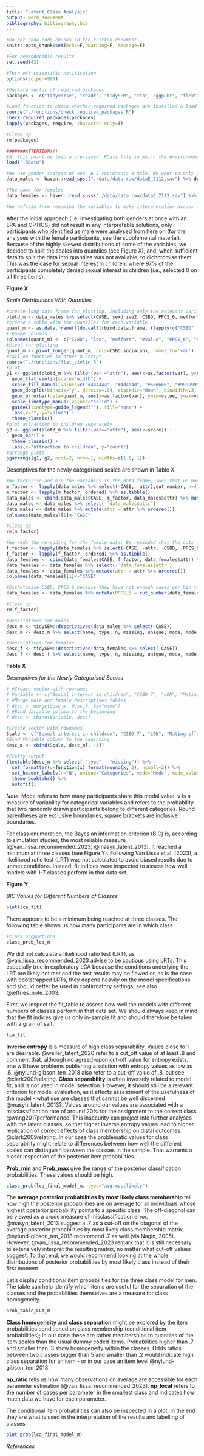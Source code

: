 ```yaml
---
title: "Latent Class Analysis"
output: word_document
bibliography: bibliography.bib
---
```


```r
#Do not show code chunks in the knitted document
knitr::opts_chunk$set(echo=F, warning=F, message=F)

#For reproducible results
set.seed(42)

#Turn off scientific notification
options(scipen=999)

#Declare vector of required packages
packages <- c("tidyverse", "readr", "tidySEM", "rio", "ggpubr", "flextable")

#Load function to check whether required packages are installed & load required packages
source("./functions/check_required_packages.R")
check_required_packages(packages)
lapply(packages, require, character.only=T)

#Clean up
rm(packages)

#######ATTENTION!!!
#At this point we load a pre-saved .RData file in which the environment is saved. That makes the code less reproducible, but removing the eval=F specifications in all code blocks will make that possible 
load(".RData")
```
<!--We begin by loading the required data set ("dataE_2112.sav") into R. The selected variables are: gender, CASE, sexdrive2, CSBD, PPCS_6, meffort, socialanx, lon, mvalue, attr

The performed analyses are exploratory.-->
```r
#We use gender instead of sex. A 2 represents a male. We want to only grab males. 
data_males <- haven::read_spss("./data/data raw/dataE_2112.sav") %>% dplyr::select(gender, CASE, sexdrive2, CSBD, PPCS_6, meffort, socialanx, lon, mvalue, attr) %>% filter(gender == 2) %>% dplyr::select(-gender)

#The same for females
data_females <- haven::read_spss("./data/data raw/dataE_2112.sav") %>% dplyr::select(gender, CASE, sexdrive2, CSBD, PPCS_6, meffort, socialanx, lon, mvalue, attr) %>% filter(gender == 1) %>% dplyr::select(-gender)

#We refrain from renaming the variables to make interpretation across analyses easier. 
```

After the initial approach (i.e. investigating both genders at once with an LPA and OPTICS) did not result in any interpretable solutions, only participants who identified as male were analysed from here on (for the analyses with the female participants, see the supplemental material). Because of the highly skewed distributions of some of the variables, we decided to split the scales into quantiles (see Figure X), and, when sufficient data to split the data into quantiles was not available, to dichotomise them. This was the case for sexual interest in children, where 97% of the participants completely denied sexual interest in children (i.e., selected 0 on all three items).

__Figure X__

*Scale Distributions With Quantiles*
```r
#create long data frame for plotting, including only the relevant variables
plotd_m <- data_males %>% select(CASE, sexdrive2, CSBD, PPCS_6, meffort, socialanx, lon, mvalue, attr) %>% pivot_longer(cols=sexdrive2:attr, names_to="var", values_to="score")
#create a table with the quantiles for each variable
quant_m <- as.data.frame(t(do.call(rbind.data.frame, (lapply(c("CSBD", "lon", "meffort", "mvalue", "PPCS_6", "sexdrive2", "socialanx"), function(x){parse_number(gsub(",.*$", "", levels(cut_number(as.data.frame(data_males)[, x], 4))))})))))
#rename columns
colnames(quant_m) <- c("CSBD", "lon", "meffort", "mvalue", "PPCS_6", "sexdrive2", "socialanx")
#pivot for plotting
quant_m <- pivot_longer(quant_m, cols=CSBD:socialanx, names_to='var')
#call on function in other R script
source("./functions/flat_violin.R")
#plot
g1 <- ggplot(plotd_m %>% filter(var!="attr"), aes(x=as.factor(var), y=score, fill=var)) +
  geom_flat_violin(scale="width") +
  scale_fill_manual(values=c("#444444", "#4d4d4d", "#666666", "#999999", "#b3b3b3", "#bfbfbf", "#cccccc")) +
  geom_dotplot(binaxis="y", dotsize=.04, stackdir="down", binwidth=.3, position=position_nudge(-.025)) +
  geom_errorbar(data=quant_m, aes(x=as.factor(var), ymin=value, ymax=value, linetype="quantiles"), inherit.aes=F, linewidth=.5, width=.3, position=position_nudge(x=.15)) +
  scale_linetype_manual(values="solid") +
  guides(linetype=guide_legend(""), fill="none") +
  labs(x="", y="value") +
  theme_classic()
#plot attraction to children separately
g2 <- ggplot(plotd_m %>% filter(var=="attr"), aes(x=score)) +
  geom_bar() +
  theme_classic() +
  labs(x="attraction to children", y="count")
#arrange plots
ggarrange(g1, g2, ncol=2, nrow=1, widths=c(1.6, 1))
```

<!--
__Figure Y__

*Scale Distributions With Quantiles for Female Participants*
```r
#create long data frame for plotting, including only the relevant variables
plotd_f <- data_females %>% select(CASE, sexdrive2, CSBD, PPCS_6, meffort, socialanx, lon, mvalue, attr) %>% pivot_longer(cols=sexdrive2:attr, names_to="var", values_to="score")
#create a table with the quantiles for each variable (except CSBD & PPCS_6)
quant_f <- as.data.frame(t(do.call(rbind.data.frame, (lapply(c("lon", "meffort", "mvalue", "sexdrive2", "socialanx"), function(x){parse_number(gsub(",.*$", "", levels(cut_number(as.data.frame(data_females)[, x], 4))))})))))
#rename columns
colnames(quant_f) <- c("lon", "meffort", "mvalue", "sexdrive2", "socialanx")
#pivot for plotting
quant_f <- pivot_longer(quant_f, cols=lon:socialanx, names_to='var')
#add CSBD & PPCS_6 manually because they can only be dichotomised
quant_f <- rbind(quant_f, pivot_longer(as.data.frame(t(do.call(rbind.data.frame, (lapply(c("CSBD", "PPCS_6"), function(x){parse_number(gsub(",.*$", "", levels(cut_number(as.data.frame(data_females)[, x], 2))))}))))), cols=V1:V2, names_to='var'))
#rename variables
quant_f$var[quant_f$var=="V1"] <- "CSBD"
quant_f$var[quant_f$var=="V2"] <- "PPCS_6"
#call on function in other R script
source("./functions/flat_violin.R")
#plot
g3 <- ggplot(plotd_f %>% filter(var!="attr"), aes(x=as.factor(var), y=score, fill=var)) +
  geom_flat_violin(scale="width") +
  scale_fill_manual(values=c("#444444", "#4d4d4d", "#666666", "#999999", "#b3b3b3", "#bfbfbf", "#cccccc")) +
  geom_dotplot(binaxis="y", dotsize=.04, stackdir="down", binwidth=.3, position=position_nudge(-.025)) +
  geom_errorbar(data=quant_f, aes(x=as.factor(var), ymin=value, ymax=value, linetype="quantiles"), inherit.aes=F, linewidth=.5, width=.3, position=position_nudge(x=.15)) +
  scale_linetype_manual(values="solid") +
  guides(linetype=guide_legend(""), fill="none") +
  labs(x="", y="value") +
  theme_classic()
#plot attraction to children separately
g4 <- ggplot(plotd_f %>% filter(var=="attr"), aes(x=score)) +
  geom_bar() +
  theme_classic() +
  labs(x="attraction to children", y="count")
#arrange plots
ggarrange(g3, g4, ncol=2, nrow=1, widths=c(1.6, 1))
#clean up
rm(g1)
rm(g2)
rm(g3)
rm(g4)
```
-->

Descriptives for the newly categorised scales are shown in Table X.
```r
#We factorise and bin the variables in the data frame, such that we hopefully get enough cases per bin to estimate parameters in the LCA. Attr is dichotomised, so that we have at least some participants in the cells. However, attr is so severely skewed that we get only around 50 participants who answer non-zero - that will likely produce problems with the LCA. 
m_factor <- lapply(data_males %>% select(-CASE, -attr),cut_number, n=4) %>% as.tibble()
m_factor <- lapply(m_factor, ordered) %>% as.tibble()
data_males <- cbind(data_males$CASE, m_factor, data_males$attr) %>% mutate(attr  = case_when(`data_males$attr` == 0 ~ "no attraction", `data_males$attr` > 0 ~ "some attraction"))
data_males <- data_males %>% select(-`data_males$attr`)
data_males <- data_males %>% mutate(attr = attr %>% ordered())
colnames(data_males)[1]<-"CASE"

#Clean up
rm(m_factor)

#We redo the re-coding for the female data. Be reminded that the cuts for the quantiles are likely different between males and females - keep that in mind while interpreting the LCAs!
f_factor <- lapply(data_females %>% select(-CASE, -attr, -CSBD, -PPCS_6),cut_number, n=4) %>% as.tibble()
f_factor <- lapply(f_factor, ordered) %>% as.tibble()
data_females <- cbind(data_females$CASE, f_factor, data_females$attr) %>% mutate(attr  = case_when(`data_females$attr` == 0 ~ "no attraction", `data_females$attr` > 0 ~ "some attraction"), CSBD = data_females$CSBD, PPCS_6 = data_females$PPCS_6)
data_females <- data_females %>% select(-`data_females$attr`)
data_females <- data_females %>% mutate(attr = attr %>% ordered())
colnames(data_females)[1]<-"CASE"

#Dichotomise CSBD, PPCS_6 because they have not enough cases per bin to cluster it in quantiles. The names of the factor levels show where the cut was set.
data_females <- data_females %>% mutate(PPCS_6 = cut_number(data_females$PPCS_6, n=2) %>% ordered(), CSBD = cut_number(data_females$CSBD, n=2) %>% ordered())

#Clean up
rm(f_factor)

#Descriptives for males
desc_m <- tidySEM::descriptives(data_males %>% select(-CASE))
desc_m <- desc_m %>% select(name, type, n, missing, unique, mode, mode_value, v)

#Descriptives for females
desc_f <- tidySEM::descriptives(data_females %>% select(-CASE))
desc_f <- desc_f %>% select(name, type, n, missing, unique, mode, mode_value, v)
```

__Table X__

*Descriptives for the Newly Categorised Scales*
```r
# #Create vector with rownames
# Variable <- c("Sexual interest in children", "CSBD-7", "LON", "Mating effort", "Low embodied capital", "PPCS-6", "Sex drive", "Social anxiety")
# #Merge male and female descriptives tables
# desc <- merge(desc_m, desc_f, by="name")
# #Bind Variable column to the beginning
# desc <- cbind(Variable, desc)

#Create vector with rownames
Scale <- c("Sexual interest in children", "CSBD-7", "LON", "Mating effort", "Low embodied capital", "PPCS-6", "Sex drive", "Social anxiety")
#Bind Variable column to the beginning
desc_m <- cbind(Scale, desc_m[, -1])

#Pretty output
flextable(desc_m %>% select(-"type", -"missing")) %>%
  set_formatter(v=function(x) format(round(x, 2), nsmall=2)) %>%
  set_header_labels(n="N", unique="Categories", mode="Mode", mode_value="Modal value", v="v") %>%
  theme_booktabs() %>%
  autofit()
```
*Note.* Mode refers to how many participants share this modal value. v is a measure of variability for categorical variables and refers to the probability that two randomly drawn participants belong to different categories. Round parentheses are exclusive boundaries, square brackets are inclusive boundaries.

<!--
First we show males:
```r
desc_m
```

There are no missings, which is nice. With most variables we can observe that the quantile binning worked well (according to the v-values), except for the attraction to children variable. Even dichotomised too few few people report anything other than that they are completely unattracted to children. 

Then females: 
```r
desc_f
```


# Performing LCA

We begin with the data set comprised of males.

The steps include:  
  1. Class enumeration  
  2. Model evaluation  
  3. Model interpretation

## Males
```r
#We start with constructing an LCA model for the people who reported a male gender identity. The consensus was to expect up to 7 clusters, because of the seven initial motivations and the original answering categories in the questionnaire. Very likely 7 clusters are way to many to reliably estimate parameters but we will see.

lca_models_m <- mx_lca(data=data_males %>% select(-CASE), classes=1:7)

#If non-convergence. Use mxTryHardOrdinal()

lca_fit <- table_fit(lca_models_m) %>% select(Name, LL, n, Parameters, BIC, Entropy, prob_min, prob_max, n_min, np_ratio, np_local)

#Entropy coefficient shows that the classes are not well separated. https://doi.org/10.1177/009579842093093 recommend a value of at least .8 and state that an LCA with an entropy coefficient lower than .6 will be hard to publish.

LR_lca_m <- lr_lmr(lca_models_m)

lca_final_model_m <- lca_models_m[[3]] #x is the class enumeration of choice

#Check results
table_LCA_m <- table_results(lca_final_model_m)

#conditional item probabilities
prob_table_LCA_m <- table_prob(lca_final_model_m)
prob_table_LCA_m <- reshape(prob_table_LCA_m, direction="wide", v.names="Probability", timevar="group", idvar = c("Variable", "Category"))

#class proportions
class_prob_lca_m <- class_prob(lca_final_model_m, "sum.posterior")
```
-->

For class enumeration, the Bayesian information criterion (BIC) is, according to simulation studies, the most reliable measure [@van_lissa_recommended_2023; @masyn_latent_2013]. It reached a minimum at three classes (see Figure Y). Following Van Lissa et al. (2023), a likelihood ratio test (LRT) was not calculated to avoid biased results due to unmet conditions. Instead, fit indices were inspected to assess how well models with 1-7 classes perform in that data set.

__Figure Y__

*BIC Values for Different Numbers of Classes*
```r
plot(lca_fit)
```

There appears to be a minimum being reached at three classes. The following table shows us how many participants are in which class
```r
#class proportions
class_prob_lca_m
```
<!-- We also tried to use Likelihood Ratio Tests for class enumeration, as they are often used together with fit indices such as the BIC, but encountered some problems. While the bootstrapped likelihood ratio test (which is sometimes recommended based on simulation studies) proved too computationally expensive for my home computer (with multiple days running time and no sign of the algorithm stopping), the Lo-Mendell-Rubin-LRT returned a warning and only NA values [@sinha_practitioners_2021; @van_lissa_recommended_2023]. The exact reason for this is still unclear. It might be that Vuong's distinguishability test, that is performed in the LMR-LRT procedure, came to the result that all models are actually indistinguishable [@merkle_testing_2016]. A solution with no clusters was also what was indicated by the OPTICS algorithm. We still need to verify the reason for the NA output. 
However, @van_lissa_recommended_2023 advise to be cautious using LRTs, especially in exploratory LCA, because the conditions underlying the LRT are likely not met and the test results may be flawed or, as is the case with BLRTs, they depend heavily on the model specifications and should better be used in confirmatory settings; see also @jeffries_note_2003. -->

We did not calculate a likelihood ratio test (LRT), as @van_lissa_recommended_2023 advise to be cautious using LRTs. This especially true in exploratory LCA because the conditions underlying the LRT are likely not met and the test results may be flawed or, as is the case with bootstrapped LRTs, they depend heavily on the model specifications and should better be used in confirmatory settings; see also @jeffries_note_2003.

First, we inspect the fit_table to assess how well the models with different numbers of classes perform in that data set. We should always keep in mind that the fit indices give us only in-sample fit and should therefore be taken with a grain of salt. 
```r
lca_fit
```

__Inverse entropy__ is a measure of high class separability. Values close to 1 are desirable. @weller_latent_2020 refer to a cut_off value of at least .8 and comment that, although no agreed-upon cut-off value for entropy exists, one will have problems publishing a solution with entropy values as low as .6. @nylund-gibson_ten_2018 also refer to a cut-off value of .8, but see @clark2009relating. __Class separability__ is often inversely related to model fit, and is not used in model selection. However, it should still be a relevant criterion for model evaluation, as it affects assessment of the usefulness of the model - what use are classes that cannot be well discerned @masyn_latent_2013?. Values around our values are associated with a misclassification rate of around 20% for the assignment to the correct class @wang2017performance. This insecurity can project into further analyses with the latent classes, so that higher inverse entropy values lead to higher replication of correct effects of class membership on distal outcomes @clark2009relating. In our case the problematic values for class separability might relate to differences between how well the different scales can distinguish between the classes in the sample. That warrants a closer inspection of the posterior item probabilities.

__Prob_min__ and __Prob_max__ give the range of the posterior classification probabilities. These values should be high.
```r
class_prob(lca_final_model_m, type="avg.mostlikely")
```

The __average posterior probabilities by most likely class membership__ tell how high the posterior probabilities are on average for all individuals whose highest posterior probability points to a specific class. The off-diagonal can be viewed as a crude measure of misclassification error. 
@masyn_latent_2013 suggest a .7 as a cut-off on the diagonal of the average posterior probabilities by most likely class membership matrix. @nylund-gibson_ten_2018 recommend .7 as well (via Nagin, 2005). However, @van_lissa_recommended_2023 remark that it is still necessary to extensively interpret the resulting matrix, no matter what cut-off values suggest. To that end, we would recommend looking at the whole distributions of posterior probabilities by most likely class instead of their first moment.

Let's display conditional item probabilities for the three class model for men. The table can help identify which items are useful for the separation of the classes and the probabilities themselves are a measure for class homogeneity.
```r
prob_table_LCA_m
```

__Class homogeneity__ and __class separation__ might be explored by the item probabilities conditioned on class membership (conditional item probabilities); in our case these are rather memberships to quantiles of the item scales than the usual dummy coded items. Probabilities higher than .7 and smaller than .3 show homogeneity within the classes. Odds ratios between two classes bigger than 5 and smaller than .2 would indicate high class separation for an item - or in our case an item level @nylund-gibson_ten_2018.

__np_ratio__ tells us how many observations on average are accessible for each parameter estimation [@van_lissa_recommended_2023]. __np_local__ refers to the number of cases per parameter in the smallest class and indicates how much data we have for each parameter.

The conditional item probabilities can also be inspected in a plot. In the end they are what is used in the interpretation of the results and labelling of classes.
```r
plot_prob(lca_final_model_m)
```

<!--
## Females

Now we redo the analysis with the subset of female participants. The cutoff values for fit indices obviously stay the same. It should be noted that two more variables needed to be dichotomised in the female sample, because they were also to skewed to form quantiles. Those were PPCS and CSBD.
```r
#We carry on with a LCA on the female sample. We stay with a maximum of seven clusters.

lca_models_f <- mx_lca(data=data_females %>% select(-CASE), classes=1:7)

#If non-convergence. Use mxTryHardOrdinal()

lca_fit_f <- table_fit(lca_models_f) %>% select(Name, LL, n, Parameters, BIC, Entropy, prob_min, prob_max, n_min, np_ratio, np_local)

#Entropy coeffient shows that the classes are not well separated. https://doi.org/10.1177/009579842093093 recommend a value of at least .8 and state that an LCA with an entropy coefficient lower than .6 will be har to publish.

LR_lca_f <- lr_lmr(lca_models_f)

lca_final_model_f <- lca_models_f[[3]] #x is the class enumaration of choice

#Check tge 
table_LCA_f <- table_results(lca_final_model_f)

prob_table_LCA_f <- table_prob(lca_final_model_f)
prob_table_LCA_f <- reshape(prob_table_LCA_f, direction="wide", v.names="Probability", timevar="group", idvar = c("Variable", "Category"))

#class proportions
class_prob_lca_f <- class_prob(lca_final_model_f, "sum.posterior")
```

### Scree Plot Females
```r
plot(lca_fit_f)
```

### Class Proportions Females
```r
#class proportions
class_prob_lca_f
```

### Fit Table Females
```r
lca_fit_f
```

### AvePP by Most Likely Class for Females
```r
class_prob(lca_final_model_f, type="avg.mostlikely")
```

### Conditional Item Probabilities for Females
```r
prob_table_LCA_f
```

```r
plot_prob(lca_final_model_f)
```
-->

*References*